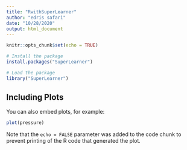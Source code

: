 ```yaml
---
title: "RwithSuperLearner"
author: "edris safari"
date: "10/28/2020"
output: html_document
---
```


```r
knitr::opts_chunk$set(echo = TRUE)
```


```r
# Install the package
install.packages("SuperLearner")

# Load the package
library("SuperLearner")
```

## Including Plots

You can also embed plots, for example:

```r
plot(pressure)
```

Note that the `echo = FALSE` parameter was added to the code chunk to prevent printing of the R code that generated the plot.
